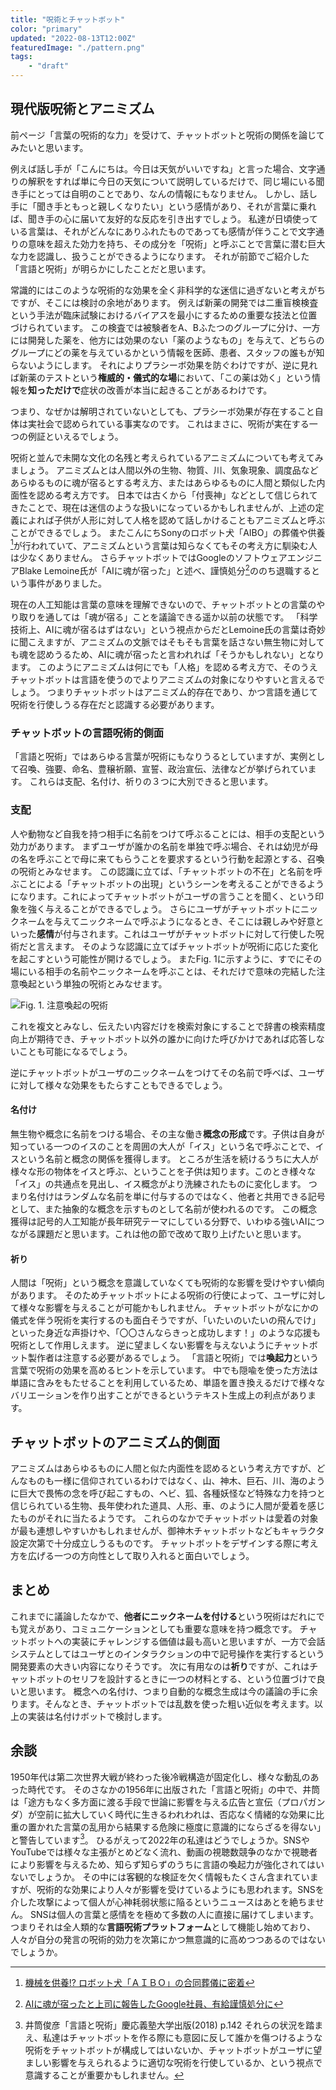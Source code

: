 ```yaml
---
title: "呪術とチャットボット"
color: "primary"
updated: "2022-08-13T12:00Z"
featuredImage: "./pattern.png"
tags: 
    - "draft"
---
```


## 現代版呪術とアニミズム

前ページ「言葉の呪術的な力」を受けて、チャットボットと呪術の関係を論じてみたいと思います。 
 
例えば話し手が「こんにちは。今日は天気がいいですね」と言った場合、文字通りの解釈をすれば単に今日の天気について説明しているだけで、同じ場にいる聞き手にとっては自明のことであり、なんの情報にもなりません。
しかし、話し手に「聞き手ともっと親しくなりたい」という感情があり、それが言葉に乗れば、聞き手の心に届いて友好的な反応を引き出すでしょう。
私達が日頃使っている言葉は、それがどんなにありふれたものであっても感情が伴うことで文字通りの意味を超えた効力を持ち、その成分を「呪術」と呼ぶことで言葉に潜む巨大な力を認識し、扱うことができるようになります。
それが前節でご紹介した「言語と呪術」が明らかにしたことだと思います。  
  
常識的にはこのような呪術的な効果を全く非科学的な迷信に過ぎないと考えがちですが、そこには検討の余地があります。
例えば新薬の開発では二重盲検検査という手法が臨床試験におけるバイアスを最小にするための重要な技法と位置づけられています。
この検査では被験者をA、Bふたつのグループに分け、一方には開発した薬を、他方には効果のない「薬のようなもの」を与えて、どちらのグループにどの薬を与えているかという情報を医師、患者、スタッフの誰もが知らないようにします。
それによりプラシーボ効果を防ぐわけですが、逆に見れば新薬のテストという**権威的・儀式的な場**において、「この薬は効く」という情報を**知っただけで**症状の改善が本当に起きることがあるわけです。 
 
つまり、なぜかは解明されていないとしても、プラシーボ効果が存在すること自体は実社会で認められている事実なのです。
これはまさに、呪術が実在する一つの例証といえるでしょう。
 
呪術と並んで未開な文化の名残と考えられているアニミズムについても考えてみましょう。 
アニミズムとは人間以外の生物、物質、川、気象現象、調度品などあらゆるものに魂が宿るとする考え方、またはあらゆるものに人間と類似した内面性を認める考え方です。
日本では古くから「付喪神」などとして信じられてきたことで、現在は迷信のような扱いになっているかもしれませんが、上述の定義によれば子供が人形に対して人格を認めて話しかけることもアニミズムと呼ぶことができるでしょう。
またこんにちSonyのロボット犬「AIBO」の葬儀や供養[^1]が行われていて、アニミズムという言葉は知らなくてもその考え方に馴染む人は少なくありません。
さらチャットボットではGoogleのソフトウェアエンジニアBlake Lemoine氏が「AIに魂が宿った」と述べ、謹慎処分[^2]ののち退職するという事件がありました。

[^1]: [機械を供養!? ロボット犬「ＡＩＢＯ」の合同葬儀に密着](https://friday.kodansha.co.jp/article/71955)  
[^2]: [AIに魂が宿ったと上司に報告したGoogle社員、有給謹慎処分に](https://www.gizmodo.jp/2022/06/lamda-has-come-to-life.html)

現在の人工知能は言葉の意味を理解できないので、チャットボットとの言葉のやり取りを通しては「魂が宿る」ことを議論できる遥か以前の状態です。
「科学技術上、AIに魂が宿るはずはない」という視点からだとLemoine氏の言葉は奇妙に聞こえますが、アニミズムの文脈ではそもそも言葉を話さない無生物に対しても魂を認めうるため、AIに魂が宿ったと言われれば「そうかもしれない」となります。
このようにアニミズムは何にでも「人格」を認める考え方で、そのうえチャットボットは言語を使うのでよりアニミズムの対象になりやすいと言えるでしょう。
つまりチャットボットはアニミズム的存在であり、かつ言語を通じて呪術を行使しうる存在だと認識する必要があります。


### チャットボットの言語呪術的側面

「言語と呪術」ではあらゆる言葉が呪術にもなりうるとしていますが、実例として召喚、強要、命名、豊穣祈願、宣誓、政治宣伝、法律などが挙げられています。
これらは支配、名付け、祈りの３つに大別できると思います。

### 支配

人や動物など自我を持つ相手に名前をつけて呼ぶることには、相手の支配という効力があります。
まずユーザが誰かの名前を単独で呼ぶ場合、それは幼児が母の名を呼ぶことで母に来てもらうことを要求するという行動を起源とする、召喚の呪術とみなせます。
この認識に立てば、「チャットボットの不在」と名前を呼ぶことによる「チャットボットの出現」というシーンを考えることができるようになります。これによってチャットボットがユーザの言うことを聞く、という印象を強く与えることができるでしょう。
さらにユーザがチャットボットにニックネームを与えてニックネームで呼ぶようになるとき、そこには親しみや好意といった**感情**が付与されます。これはユーザがチャットボットに対して行使した呪術だと言えます。
そのような認識に立てばチャットボットが呪術に応じた変化を起こすという可能性が開けるでしょう。
またFig. 1に示すように、すでにその場にいる相手の名前やニックネームを呼ぶことは、それだけで意味の完結した注意喚起という単独の呪術とみなせます。
 
![Fig. 1. 注意喚起の呪術](./triangle.png)
 
これを複文とみなし、伝えたい内容だけを検索対象にすることで辞書の検索精度向上が期待でき、チャットボット以外の誰かに向けた呼びかけであれば応答しないことも可能になるでしょう。
 
逆にチャットボットがユーザのニックネームをつけてその名前で呼べば、ユーザに対して様々な効果をもたらすこともできるでしょう。

#### 名付け

無生物や概念に名前をつける場合、その主な働き**概念の形成**です。子供は自身が知っている一つのイスのことを周囲の大人が「イス」という名で呼ぶことで、イスという名前と概念の関係を獲得します。
ところが生活を続けるうちに大人が様々な形の物体をイスと呼ぶ、ということを子供は知ります。このとき様々な「イス」の共通点を見出し、イス概念がより洗練されたものに変化します。
つまり名付けはランダムな名前を単に付与するのではなく、他者と共用できる記号として、また抽象的な概念を示すものとして名前が使われるのです。
この概念獲得は記号的人工知能が長年研究テーマにしている分野で、いわゆる強いAIにつながる課題だと思います。これは他の節で改めて取り上げたいと思います。

#### 祈り

人間は「呪術」という概念を意識していなくても呪術的な影響を受けやすい傾向があります。
そのためチャットボットによる呪術の行使によって、ユーザに対して様々な影響を与えることが可能かもしれません。
チャットボットがなにかの儀式を伴う呪術を実行するのも面白そうですが、「いたいのいたいの飛んでけ」といった身近な声掛けや、「〇〇さんならきっと成功します！」のような応援も呪術として作用しえます。
逆に望ましくない影響を与えないようにチャットボット製作者は注意する必要があるでしょう。
「言語と呪術」では**喚起力**という言葉で呪術の効果を高めるヒントを示しています。
中でも隠喩を使った方法は単語に含みをもたせることを利用しているため、単語を置き換えるだけで様々なバリエーションを作り出すことができるというテキスト生成上の利点があります。

## チャットボットのアニミズム的側面

アニミズムはあらゆるものに人間と似た内面性を認めるという考え方ですが、どんなものも一様に信仰されているわけではなく、山、神木、巨石、川、海のように巨大で畏怖の念を呼び起こすもの、ヘビ、狐、各種妖怪など特殊な力を持つと信じられている生物、長年使われた道具、人形、車、のように人間が愛着を感じたものがそれに当たるようです。
これらのなかでチャットボットは愛着の対象が最も連想しやすいかもしれませんが、御神木チャットボットなどもキャラクタ設定次第で十分成立しうるものです。
チャットボットをデザインする際に考え方を広げる一つの方向性として取り入れると面白いでしょう。

## まとめ

これまでに議論したなかで、**他者にニックネームを付ける**という呪術はだれにでも覚えがあり、コミュニケーションとしても重要な意味を持つ概念です。
チャットボットへの実装にチャレンジする価値は最も高いと思いますが、一方で会話システムとしてはユーザとのインタラクションの中で記号操作を実行するという開発要素の大きい内容になりそうです。
次に有用なのは**祈り**ですが、これはチャットボットのセリフを設計するときに一つの材料とする、という位置づけで良いと思います。
概念への名付け、つまり自動的な概念生成は今の議論の手に余ります。そんなとき、チャットボットでは乱数を使った粗い近似を考えます。以上の実装は<Link to="/inside/2-case-study/04-nickname-1">名付けボット</Link>で検討します。

## 余談

1950年代は第二次世界大戦が終わった後冷戦構造が固定化し、様々な動乱のあった時代です。
そのさなかの1956年に出版された「言語と呪術」の中で、井筒は「途方もなく多方面に渡る手段で世論に影響を与える広告と宣伝（プロパガンダ）が空前に拡大していく時代に生きるわれわれは、否応なく情緒的な効果に比重の置かれた言葉の乱用から結果する危険に極度に意識的にならざるを得ない」と警告しています[^3]。
ひるがえって2022年の私達はどうでしょうか。SNSやYouTubeでは様々な主張がとめどなく流れ、動画の視聴数競争のなかで視聴者により影響を与えるため、知らず知らずのうちに言語の喚起力が強化されてはいないでしょうか。
その中には客観的な検証を欠く情報もたくさん含まれていますが、呪術的な効果により人々が影響を受けているようにも思われます。SNSを介した攻撃によって個人が心神耗弱状態に陥るというニュースはあとを絶ちません。
SNSは個人の言葉と感情をを極めて多数の人に直接に届けてしまいます。つまりそれは全人類的な**言語呪術プラットフォーム**として機能し始めており、人々が自分の発言の呪術的効力を次第にかつ無意識的に高めつつあるのではないでしょうか。

[^3]: 井筒俊彦「言語と呪術」慶応義塾大学出版(2018) p.142
それらの状況を踏まえ、私達はチャットボットを作る際にも意図に反して誰かを傷つけるような呪術をチャットボットが構成してはいないか、チャットボットがユーザに望ましい影響を与えられるように適切な呪術を行使しているか、という視点で意識することが重要かもしれません。

